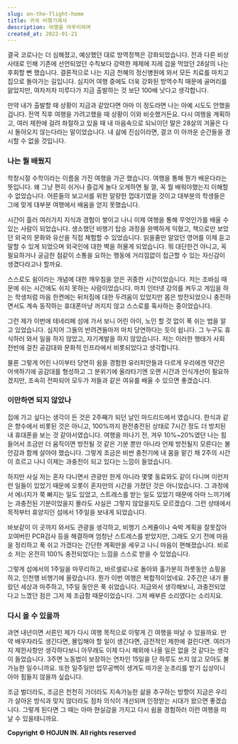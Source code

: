 ```yaml
---
slug: on-the-flight-home
title: 귀국 비행기에서
description: 여행을 마무리하며
created_at: 2022-01-21
---
```


결국 코로나는 더 심해졌고, 예상했던 대로 방역정책은 강화되었습니다. 전과 다른 비상사태로 인해 기존에 선언되었던 수칙보다 강력한 제제에
지레 겁을 먹었던 28살의 나는 후회할 뻔 했습니다. 결론적으로 나는 지금 천혜의 정신병원에 와서 모든 치료를 마치고 집으로 돌아가는
길입니다. 심지어 여행 중에도 더욱 강화된 방역수칙 때문에 골머리를 앓았지만, 여차저차 미루다가 지금 출발하는 것 보단 100배 낫다고
생각합니다.

만약 내가 출발할 때 상황이 지금과 같았다면 아마 이 정도라면 나는 아예 시도도 안했을겁니다. 전역 직후 여행을 가려고했을 때 상황이 이와
비슷했거든요. 다시 여행을 계획하고, 여러 제한에 걸려 좌절하고 있을 때 내 마음속으로 되뇌이던 말은 28살의 겨울은 다시 돌아오지
않는다라는 말이었습니다. 내 삶에 진심이라면, 결코 이 아까운 순간들을 경시할 수 없을 것입니다.

### 나는 뭘 배웠지

학창시절 수학이라는 이름을 가진 여행을 가곤 했습니다. 여행을 통해 뭔가 배운다라는 뜻입니다. 왜 그냥 편히 쉬거나 즐겁게 놀다 오게하면 될
껄, 꼭 뭘 배워야했는지 이해할 수 없었습니다. 어른들의 보고서를 위한 알량한 껍데기였을 것이고 대부분의 학생들은 그에 맞게 대부분 여행에서
배움을 얻지 못했습니다.

시간이 흘러 여러가지 지식과 경험이 쌓이고 나니 이제 여행을 통해 무엇인가를 배울 수 있는 사람이 되었습니다. 생소했던 비행기 탑승 과정을
완벽하게 익혔고, 책으로만 보았던 외국의 문화와 유산을 직접 체험할 수 있었습니다. 읽을줄만 알았던 영어를 이제 듣고 말할 수 있게 되었으며
외국인에 대한 벽을 허물게 되었습니다. 뭐 대단한건 아니고, 꼭 필요하거나 궁금한 점같이 소통을 요하는 행동에 거리낌없이 접근할 수 있는
자신감이 생겼다라고나 할까요.

스스로도 쉼이라는 개념에 대한 깨우침을 얻은 귀중한 시간이었습니다. 저는 조바심 때문에 쉬는 시간에도 쉬지 못하는 사람이었습니다. 마치
인터넷 강의를 켜두고 게임을 하는 학생처럼 마음 한켠에는 뒤처짐에 대한 두려움이 있었지만 몸은 방전되었으니 충전하면서도 계속 동작하는
휴대폰마냥 꺼지지 않고 스스로를 혹사하는 중이었습니다.

그런 제가 이번에 테네리페 섬에 가서 보니 어린 아이, 노인 할 것 없이 푹 쉬는 법을 알고 있었습니다. 심지어 그들의 반려견들마저 마치
당연하다는 듯이 쉽니다. 그 누구도 휴식하러 와서 일을 하지 않았고, 자기계발을 하지 않았습니다. 저는 이러한 행태가 사회 전반에 걸친
공감대와 문화적 인프라에서 비롯되었다고 생각합니다.

물론 그렇게 어린 나이부터 당연히 쉼을 경험한 유러피안들과 다르게 우리에겐 약간은 어색하기에 공감대를 형성하고 그 분위기에 올라타기엔 오랜
시간과 인식개선이 필요하겠지만, 조속히 전파되어 모두가 저들과 같은 여유를 배울 수 있으면 좋겠습니다.

### 이만하면 되지 않았나

집에 가고 싶다는 생각이 든 것은 2주째가 되던 날인 마드리드에서 였습니다. 한식과 같은 향수에서 비롯된 것은 아니고, 100%까지
완전충전된 상태로 7시간 정도 더 방치된 내 휴대폰을 보는 것 같아서였습니다. 여행을 떠나기 전, 겨우 10%~20%였던 나는 힘들어서
조금만 더 움직이면 방전될 것 같은 기분 뿐만 아니라 언제 방전될지 모른다는 불안감과 함께 살아야 했습니다. 그렇게 조금은 비싼 충전기에 내
몸을 맡긴 채 2주의 시간이 흐르고 나니 이제는 과충전이 되고 있다는 느낌이 들었습니다.

하지만 사실 저는 혼자 다니면서 관광만 한게 아니라 몇몇 동료와도 같이 다니며 이런저런 일들이 있었기 때문에 오롯이 혼자만의 시간을 가졌던
것은 아니었습니다. 그 과정에서 에너지가 쭉 빠지는 일도 있었고, 스트레스를 받는 일도 있었기 때문에 아마 느끼기에는 과충전된 기분이었을지
몰라도 사실은 그렇지 않았을지도 모르겠습다. 그런 상태에서 목적부터 휴양지인 섬에서 1주일을 보내게 되었습니다.

바보같이 이 곳까지 와서도 관광을 생각하고, 비행기 스케쥴이나 숙박 계획을 잘못잡아 꼬여버린 PCR검사 등을 해결하며 엄청난 스트레스를
받았지만, 그래도 오기 전에 마음을 정리하고 푹 쉬고 가겠다는 간단한 계획만을 세우고 나니 마음이 편해졌습니다. 비로소 저는 온전히 100%
충전되었다는 느낌을 스스로 받을 수 있었습니다.

그렇게 섬에서의 1주일을 마무리하고, 바르셀로나로 돌아와 홀가분히 하룻동안 쇼핑을 하고, 인천행 비행기에 올랐습니다. 뭔가 이번 여행은
복합적이었네요. 2주간은 내가 몰랐던 세상과 마주하고, 1주일 동안은 푹 쉬었습니다. 지금와서 생각해보니, 과충전되었다고 느꼈던 점은 그저
제 조급함 때문이었습니다. 그저 배부른 소리였다는 소리지요.

### 다시 올 수 있을까

과연 내년이면 서른인 제가 다시 여행 목적으로 이렇게 긴 여행을 떠날 수 있을까요. 만약 배우자라도 생긴다면, 몰입해야 할 일이 생긴다면,
금전적인 제한에 걸린다면. 여러가지 제한사항만 생각하다보니 아무래도 이제 다시 해외에 나올 일은 없을 것 같다는 생각이 들었습니다. 3주면
노동법이 보장하는 연차인 15일을 단 하루도 쓰지 않고 모아도 불가능한 일수니까요. 또한 일주일만 업무공백이 생겨도 따가운 눈초리를 받기
십상이니 아마 힘들지 않을까 싶습니다.

조금 벌더라도, 조금은 천천히 가더라도 지속가능한 삶을 추구하는 방향이 지금은 우리가 살아온 방식과 맞지 않더라도 점차 의식이 개선되며
인정받는 시대가 왔으면 좋겠습니다. 그렇게 된다면 그 때는 아마 현실감을 가지고 다시 쉼을 경험하러 이런 여행을 떠날 수 있을테니까요.

**Copyright © HOJUN IN. All rights reserved**
